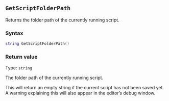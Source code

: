 ::: {.minipage data-latex="{\textwidth}"}
## `GetScriptFolderPath`

Returns the folder path\index{file paths!active script's path} of the currently running script.

### Syntax {-}

``` .lua
string GetScriptFolderPath()
```

### Return value {-}

Type: `string`

The folder path of the currently running script.

:::: {.warningsection data-latex=""}
This will return an empty string if the current script has not been saved yet.
A warning explaining this will also appear in the editor's debug window.
::::
:::